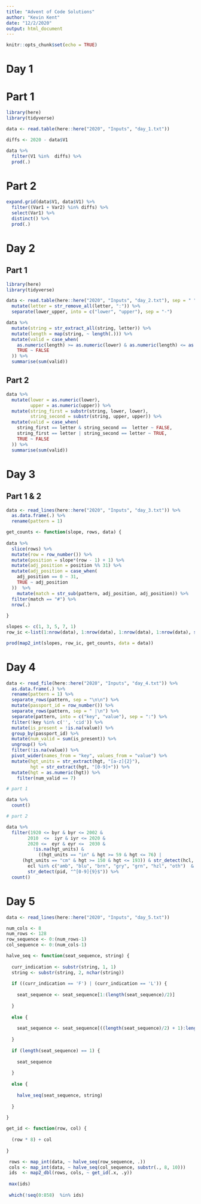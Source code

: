 ```yaml
---
title: "Advent of Code Solutions"
author: "Kevin Kent"
date: "12/2/2020"
output: html_document
---
```


```r
knitr::opts_chunk$set(echo = TRUE)
```

# Day 1

# Part 1

```r
library(here)
library(tidyverse)

data <- read.table(here::here("2020", "Inputs", "day_1.txt"))

diffs <- 2020 - data$V1 

data %>%
  filter(V1 %in%  diffs) %>%
  prod(.)

```

# Part 2

```r
expand.grid(data$V1, data$V1) %>%
  filter((Var1 + Var2) %in% diffs) %>%
  select(Var1) %>%
  distinct() %>%
  prod(.)
```


# Day 2

## Part 1

```r
library(here)
library(tidyverse)

data <- read.table(here::here("2020", "Inputs", "day_2.txt"), sep = " ", col.names = c("lower_upper", "letter", "string")) %>%
  mutate(letter = str_remove_all(letter, ":")) %>%
  separate(lower_upper, into = c("lower", "upper"), sep = "-") 

data %>%
  mutate(string = str_extract_all(string, letter)) %>%
  mutate(length = map(string, ~ length(.))) %>%
  mutate(valid = case_when(
    as.numeric(length) >= as.numeric(lower) & as.numeric(length) <= as.numeric(upper) ~ TRUE,
    TRUE ~ FALSE
  )) %>%
  summarise(sum(valid))
```

## Part 2

```r
data %>%
  mutate(lower = as.numeric(lower),
         upper = as.numeric(upper)) %>%
  mutate(string_first = substr(string, lower, lower), 
         string_second = substr(string, upper, upper)) %>%
  mutate(valid = case_when(
    string_first == letter & string_second ==  letter ~ FALSE,
    string_first == letter | string_second == letter ~ TRUE,
    TRUE ~ FALSE
  )) %>%
  summarise(sum(valid))
```

# Day 3

## Part 1 & 2

```r

data <- read_lines(here::here("2020", "Inputs", "day_3.txt")) %>%
  as.data.frame(.) %>%
  rename(pattern = 1) 

get_counts <- function(slope, rows, data) {
  
data %>%
  slice(rows) %>%
  mutate(row = row_number()) %>%
  mutate(position = slope*(row - 1) + 1) %>%
  mutate(adj_position = position %% 31) %>%
  mutate(adj_position = case_when(
    adj_position == 0 ~ 31, 
    TRUE ~ adj_position
  ))  %>%
    mutate(match = str_sub(pattern, adj_position, adj_position)) %>%
  filter(match == "#") %>%
  nrow(.)
 
}

slopes <- c(1, 3, 5, 7, 1)
row_ic <-list(1:nrow(data), 1:nrow(data), 1:nrow(data), 1:nrow(data), seq(1, nrow(data), by  = 2))

prod(map2_int(slopes, row_ic, get_counts, data = data))

```

# Day 4

```r
data <- read_file(here::here("2020", "Inputs", "day_4.txt")) %>%
  as.data.frame(.) %>%
  rename(pattern = 1) %>%
  separate_rows(pattern, sep = "\n\n") %>%
  mutate(passport_id = row_number()) %>%
  separate_rows(pattern, sep = " |\n") %>%
  separate(pattern, into = c("key", "value"), sep = ":") %>%
  filter(!key %in% c('', 'cid')) %>% 
  mutate(is_present = !is.na(value)) %>%
  group_by(passport_id) %>%
  mutate(num_valid = sum(is_present)) %>%
  ungroup() %>%
  filter(!is.na(value)) %>%
  pivot_wider(names_from = "key", values_from = "value") %>%
  mutate(hgt_units = str_extract(hgt, "[a-z]{2}"), 
         hgt = str_extract(hgt, "[0-9]+")) %>%
  mutate(hgt = as.numeric(hgt)) %>%
    filter(num_valid == 7) 

# part 1

data %>%
  count()

# part 2

data %>%
  filter(1920 <= byr & byr <= 2002 &
        2010  <=  iyr & iyr <= 2020 &
        2020 <=  eyr & eyr <=  2030 &
          !is.na(hgt_units) &
            ((hgt_units == "in" & hgt >= 59 & hgt <= 76) | 
      (hgt_units == "cm" & hgt >= 150 & hgt <= 193)) & str_detect(hcl, "#(([a-f])|([0-9])){6}") & 
        ecl %in% c("amb", "blu", "brn", "gry", "grn", "hzl", "oth")  & 
        str_detect(pid, "^[0-9]{9}$")) %>%
  count()
```

# Day 5

```r


data <- read_lines(here::here("2020", "Inputs", "day_5.txt"))

num_cols <- 8
num_rows <- 128
row_sequence <- 0:(num_rows-1)
col_sequence <- 0:(num_cols-1)

halve_seq <- function(seat_sequence, string) {
  
  curr_indication <- substr(string, 1, 1)
  string <- substr(string, 2, nchar(string))
  
  if ((curr_indication == 'F') | (curr_indication == 'L')) {
    
    seat_sequence <- seat_sequence[1:(length(seat_sequence)/2)]
    
  } 
  
  else {
    
    seat_sequence <- seat_sequence[((length(seat_sequence)/2) + 1):length(seat_sequence)]
    
  }
  
  if (length(seat_sequence) == 1) {
    
    seat_sequence
    
  }
  
  else {
    
    halve_seq(seat_sequence, string)
    
  }
  
}

get_id <- function(row, col) {
  
  (row * 8) + col
  
}

 rows <- map_int(data, ~ halve_seq(row_sequence, .))
 cols <- map_int(data, ~ halve_seq(col_sequence, substr(., 8, 10)))
 ids  <- map2_dbl(rows, cols, ~ get_id(.x, .y))
 
 max(ids)
 
 which(!seq(0:858)  %in% ids)

 

```



